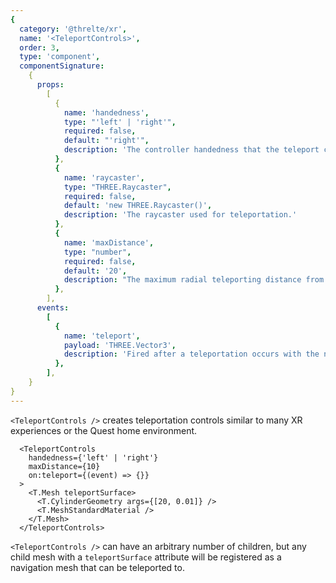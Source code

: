 ```yaml
---
{
  category: '@threlte/xr',
  name: '<TeleportControls>',
  order: 3,
  type: 'component',
  componentSignature:
    {
      props:
        [
          {
            name: 'handedness',
            type: "'left' | 'right'",
            required: false,
            default: "'right'",
            description: 'The controller handedness that the teleport controls is linked to.'
          },
          {
            name: 'raycaster',
            type: "THREE.Raycaster",
            required: false,
            default: 'new THREE.Raycaster()',
            description: 'The raycaster used for teleportation.'
          },
          {
            name: 'maxDistance',
            type: "number",
            required: false,
            default: '20',
            description: "The maximum radial teleporting distance from the user's current origin, in meters."
          },
        ],
      events:
        [
          {
            name: 'teleport',
            payload: 'THREE.Vector3',
            description: 'Fired after a teleportation occurs with the new location as the payload.'
          },
        ],
    }
}
---
```


`<TeleportControls />` creates teleportation controls similar to many XR experiences or the Quest home environment.

```svelte
  <TeleportControls
    handedness={'left' | 'right'}
    maxDistance={10}
    on:teleport={(event) => {}} 
  >
    <T.Mesh teleportSurface>
      <T.CylinderGeometry args={[20, 0.01]} />
      <T.MeshStandardMaterial />
    </T.Mesh>
  </TeleportControls>
```

`<TeleportControls />` can have an arbitrary number of children, but any child mesh with a `teleportSurface` attribute will be registered as a navigation mesh that can be teleported to.

<Example path="xr/teleport-controls" />
